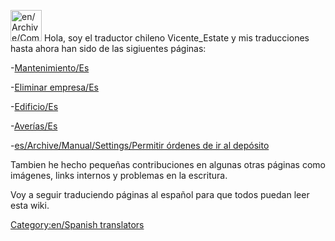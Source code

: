 [[File:en/Archive/Community/Users/Chile.jpeg|50px]] Hola, soy el traductor chileno Vicente_Estate y mis traducciones hasta ahora han sido de las sigiuentes páginas:

-[[es/Manual/Mantenimiento|Mantenimiento/Es]]

-[[es/Archive/Manual/Eliminar empresa|Eliminar empresa/Es]] 

-[[es/Archive/Manual/Edificio|Edificio/Es]]

-[[es/Archive/Manual/Averías|Averías/Es]]

-[[es/Archive/Manual/Settings/Permitir órdenes de ir al depósito]]

Tambien he hecho pequeñas contribuciones en algunas otras páginas como imágenes, links internos y problemas en la escritura.

Voy a seguir traduciendo páginas al español para que todos puedan leer esta wiki.

[[Category:en/Spanish translators]]